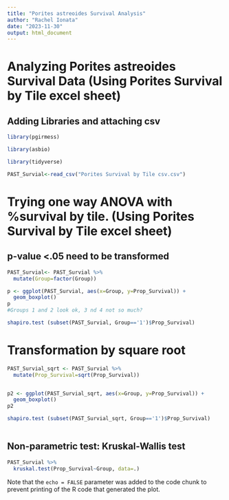 ```yaml
---
title: "Porites astreoides Survival Analysis"
author: "Rachel Ionata"
date: "2023-11-30"
output: html_document
---
```

# Analyzing Porites astreoides Survival Data (Using Porites Survival by Tile excel sheet)

## Adding Libraries and attaching csv
```r

library(pgirmess) 

library(asbio)

library(tidyverse)

PAST_Survial<-read_csv("Porites Survival by Tile csv.csv")

```

# Trying one way ANOVA with %survival by tile. (Using Porites Survival by Tile excel sheet)
## p-value <.05 need to be transformed
```r
PAST_Survial<- PAST_Survial %>% 
  mutate(Group=factor(Group))

p <- ggplot(PAST_Survial, aes(x=Group, y=Prop_Survival)) + 
  geom_boxplot()
p
#Groups 1 and 2 look ok, 3 nd 4 not so much?

shapiro.test (subset(PAST_Survial, Group=='1')$Prop_Survival)


```


# Transformation by square root
```r
PAST_Survial_sqrt <- PAST_Survial %>% 
  mutate(Prop_Survival=sqrt(Prop_Survival))


p2 <- ggplot(PAST_Survial_sqrt, aes(x=Group, y=Prop_Survival)) + 
  geom_boxplot()
p2

shapiro.test (subset(PAST_Survial_sqrt, Group=='1')$Prop_Survival)
  

```


## Non-parametric test: Kruskal-Wallis test
```r
PAST_Survial %>% 
  kruskal.test(Prop_Survival~Group, data=.)

```

Note that the `echo = FALSE` parameter was added to the code chunk to prevent printing of the R code that generated the plot.
